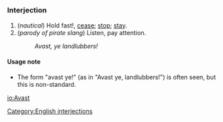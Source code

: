 =={{en}}==
===Interjection===
#(''nautical'') Hold fast!, [[cease]]; [[stop]]; [[stay]].
#(''parody of pirate slang'') Listen, pay attention.
#:''Avast, ye landlubbers!''

====Usage note====
*The form "avast ye!" (as in "Avast ye, landlubbers!") is often seen, but this is non-standard.

[[Category:English interjections]]

[[io:Avast]]